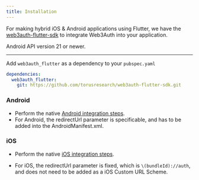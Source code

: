 ```yaml
---
title: Installation
---
```



For making hybrid iOS & Android applications using Flutter, we have the [web3auth-flutter-sdk](https://github.com/Web3Auth/web3auth-flutter-sdk) to
integrate Web3Auth into your application.

Android API version 21 or newer.

---

Add `web3auth_flutter` as a dependency to your `pubspec.yaml`

```yaml
dependencies:
  web3auth_flutter:
    git: https://github.com/torusresearch/web3auth-flutter-sdk.git
```

### Android

- Perform the native [Android integration steps](/sdk/android/setting-up).
- For Android, the redirectUrl parameter is specificable, and has to be added into the AndroidManifest.xml.

### iOS

- Perform the native [iOS integration steps](/sdk/ios/setting-up).

- For iOS, the redirectUrl parameter is fixed, which is `\(bundleId)://auth`, and does not need to be added as a iOS Custom URL Scheme.
